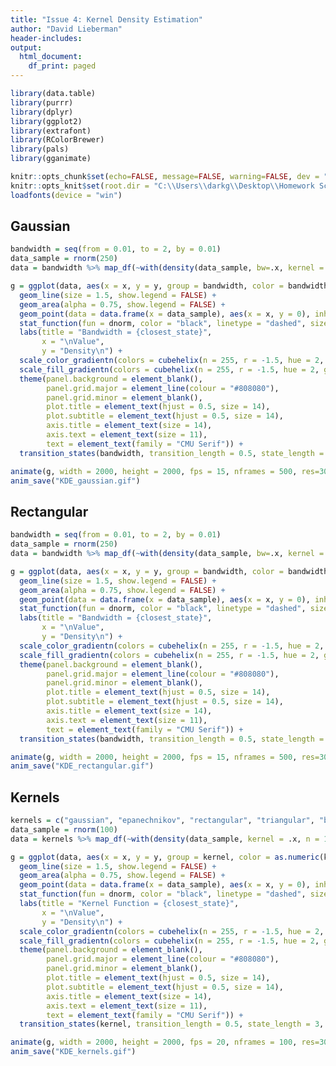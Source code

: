 ```yaml
---
title: "Issue 4: Kernel Density Estimation"
author: "David Lieberman"
header-includes:
output:
  html_document:
    df_print: paged
---
```


```r
library(data.table)
library(purrr)
library(dplyr)
library(ggplot2)
library(extrafont)
library(RColorBrewer)
library(pals)
library(gganimate)

knitr::opts_chunk$set(echo=FALSE, message=FALSE, warning=FALSE, dev = "svg")
knitr::opts_knit$set(root.dir = "C:\\Users\\darkg\\Desktop\\Homework Scans\\2020Sm_ART167\\newsletter\\issue4")
loadfonts(device = "win")
```

## Gaussian
```r
bandwidth = seq(from = 0.01, to = 2, by = 0.01)
data_sample = rnorm(250)
data = bandwidth %>% map_df(~with(density(data_sample, bw=.x, kernel = "gaussian", n = 1000), data.frame(x, y, bandwidth = .x)))
```

```r
g = ggplot(data, aes(x = x, y = y, group = bandwidth, color = bandwidth, fill = bandwidth)) +
  geom_line(size = 1.5, show.legend = FALSE) + 
  geom_area(alpha = 0.75, show.legend = FALSE) +
  geom_point(data = data.frame(x = data_sample), aes(x = x, y = 0), inherit.aes = FALSE, alpha = 0.75, shape = 4, size = 2) +
  stat_function(fun = dnorm, color = "black", linetype = "dashed", size = 1.5) +
  labs(title = "Bandwidth = {closest_state}",
       x = "\nValue",
       y = "Density\n") +
  scale_color_gradientn(colors = cubehelix(n = 255, r = -1.5, hue = 2, gamma = 0.8)[25:220]) +
  scale_fill_gradientn(colors = cubehelix(n = 255, r = -1.5, hue = 2, gamma = 0.8)[25:220]) +
  theme(panel.background = element_blank(),
        panel.grid.major = element_line(colour = "#808080"),
        panel.grid.minor = element_blank(),
        plot.title = element_text(hjust = 0.5, size = 14),
        plot.subtitle = element_text(hjust = 0.5, size = 14),
        axis.title = element_text(size = 14),
        axis.text = element_text(size = 11),
        text = element_text(family = "CMU Serif")) +
  transition_states(bandwidth, transition_length = 0.5, state_length = 3, wrap = TRUE)

animate(g, width = 2000, height = 2000, fps = 15, nframes = 500, res=300)
anim_save("KDE_gaussian.gif")
```

## Rectangular
```r
bandwidth = seq(from = 0.01, to = 2, by = 0.01)
data_sample = rnorm(250)
data = bandwidth %>% map_df(~with(density(data_sample, bw=.x, kernel = "rectangular", n = 1000), data.frame(x, y, bandwidth = .x)))
```

```r
g = ggplot(data, aes(x = x, y = y, group = bandwidth, color = bandwidth, fill = bandwidth)) +
  geom_line(size = 1.5, show.legend = FALSE) + 
  geom_area(alpha = 0.75, show.legend = FALSE) +
  geom_point(data = data.frame(x = data_sample), aes(x = x, y = 0), inherit.aes = FALSE, alpha = 0.75, shape = 4, size = 2) +
  stat_function(fun = dnorm, color = "black", linetype = "dashed", size = 1.5) +
  labs(title = "Bandwidth = {closest_state}",
       x = "\nValue",
       y = "Density\n") +
  scale_color_gradientn(colors = cubehelix(n = 255, r = -1.5, hue = 2, gamma = 0.8)[25:220]) +
  scale_fill_gradientn(colors = cubehelix(n = 255, r = -1.5, hue = 2, gamma = 0.8)[25:220]) +
  theme(panel.background = element_blank(),
        panel.grid.major = element_line(colour = "#808080"),
        panel.grid.minor = element_blank(),
        plot.title = element_text(hjust = 0.5, size = 14),
        plot.subtitle = element_text(hjust = 0.5, size = 14),
        axis.title = element_text(size = 14),
        axis.text = element_text(size = 11),
        text = element_text(family = "CMU Serif")) +
  transition_states(bandwidth, transition_length = 0.5, state_length = 3, wrap = TRUE)

animate(g, width = 2000, height = 2000, fps = 15, nframes = 500, res=300)
anim_save("KDE_rectangular.gif")
```

## Kernels
```r
kernels = c("gaussian", "epanechnikov", "rectangular", "triangular", "biweight", "cosine", "optcosine")
data_sample = rnorm(100)
data = kernels %>% map_df(~with(density(data_sample, kernel = .x, n = 1000), data.frame(x, y, kernel = as.factor(.x))))
```

```r
g = ggplot(data, aes(x = x, y = y, group = kernel, color = as.numeric(kernel), fill = as.numeric(kernel))) +
  geom_line(size = 1.5, show.legend = FALSE) +
  geom_area(alpha = 0.75, show.legend = FALSE) +
  geom_point(data = data.frame(x = data_sample), aes(x = x, y = 0), inherit.aes = FALSE, alpha = 0.75, shape = 4, size = 2) +
  stat_function(fun = dnorm, color = "black", linetype = "dashed", size = 1.5) +
  labs(title = "Kernel Function = {closest_state}",
       x = "\nValue",
       y = "Density\n") +
  scale_color_gradientn(colors = cubehelix(n = 255, r = -1.5, hue = 2, gamma = 0.8)[25:220]) +
  scale_fill_gradientn(colors = cubehelix(n = 255, r = -1.5, hue = 2, gamma = 0.8)[25:220]) +
  theme(panel.background = element_blank(),
        panel.grid.major = element_line(colour = "#808080"),
        panel.grid.minor = element_blank(),
        plot.title = element_text(hjust = 0.5, size = 14),
        plot.subtitle = element_text(hjust = 0.5, size = 14),
        axis.title = element_text(size = 14),
        axis.text = element_text(size = 11),
        text = element_text(family = "CMU Serif")) +
  transition_states(kernel, transition_length = 0.5, state_length = 3, wrap = TRUE)

animate(g, width = 2000, height = 2000, fps = 20, nframes = 100, res=300, detail=2)
anim_save("KDE_kernels.gif")
```